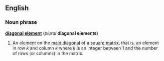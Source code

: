 ==English==
===Noun phrase===
'''[[diagonal]] [[element]]''' (''plural'' '''diagonal elements''')

#{{linearalg}} An element on the [[main diagonal]] of a [[square matrix]], that is, an element in row ''k'' and column ''k'' where ''k'' is an integer between 1 and the number of rows (or columns) in the matrix.